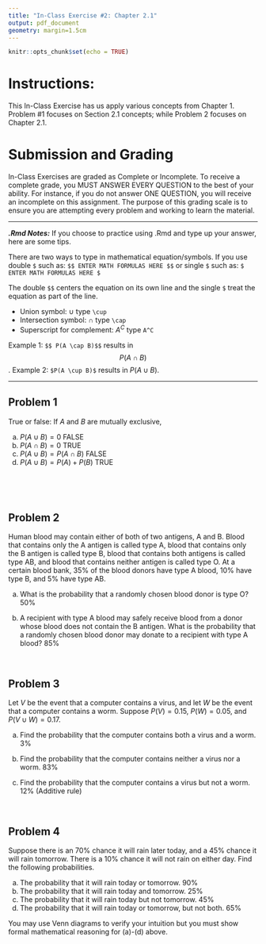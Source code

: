 ```yaml
---
title: "In-Class Exercise #2: Chapter 2.1"
output: pdf_document
geometry: margin=1.5cm
---
```


```r
knitr::opts_chunk$set(echo = TRUE)
```

# Instructions: 
This In-Class Exercise has us apply various concepts from Chapter 1. Problem \#1 focuses on Section 2.1 concepts; while Problem 2 focuses on Chapter 2.1. 

# Submission and Grading


In-Class Exercises are graded as Complete or Incomplete. To receive a complete grade, you MUST ANSWER EVERY QUESTION to the best of your ability. For instance, if you do not answer ONE QUESTION, you will receive an incomplete on this assignment. The purpose of this grading scale is to ensure you are attempting every problem and working to learn the material. 

--- 

***.Rmd Notes:*** If you choose to practice using .Rmd and type up your answer, here are some tips. 

There are two ways to type in mathematical equation/symbols. If you use double `$` such as:
`$$ ENTER MATH FORMULAS HERE $$`
or single `$` such as:
`$ ENTER MATH FORMULAS HERE $`

The double `$$` centers the equation on its own line and the single `$` treat the equation as part of the line. 

* Union symbol: $\cup$ type `\cup`
* Intersection symbol: $\cap$ type `\cap`
* Superscript for complement: $A^C$ type `A^C`

Example 1: `$$ P(A \cap B)$$` results in $$ P(A \cap B)$$. 
Example 2: `$P(A \cup B)$` results in $P(A \cup B)$.

--- 

## Problem 1
True or false: If $A$ and $B$ are mutually exclusive, 

a. $P(A \cup B) = 0$  FALSE 
b. $P(A \cap B) = 0$  TRUE 
c. $P(A \cup B) = P(A \cap B)$ FALSE 
d. $P(A \cup B) = P(A) + P(B)$ TRUE


$~$ \newline \newline \newline

$~$ \newpage

## Problem  2
Human blood may contain either of both of two antigens, A and B.  Blood that contains only the A antigen is called type A, blood that contains only the B antigen is called type B, blood that contains both antigens is called type AB, and blood that contains neither antigen is called type O.  At a certain blood bank, 35% of the blood donors have type A blood, 10% have type B, and 5% have type AB.

a. What is the probability that a randomly chosen blood donor is type O? 50%

b. A recipient with type A blood may safely receive blood from a donor whose blood does not contain the B antigen.  What is the probability that a randomly chosen blood donor may donate to a recipient with type A blood? 85%

$~$\newpage

## Problem  3

Let $V$ be the event that a computer contains a virus, and let $W$ be the event that a computer contains a worm.  Suppose $P(V)=0.15$, $P(W)=0.05$, and $P(V \cup W) = 0.17$.

a. Find the probability that the computer contains both a virus and a worm. 3%

b. Find the probability that the computer contains neither a virus nor a worm. 83%

c. Find the probability that the computer contains a virus but not a worm. 12% (Additive rule)


$~$\newpage

## Problem  4
Suppose there is an 70\% chance it will rain later today, and a 45\% chance it will rain tomorrow. There is a 10% chance it will not rain on either day. Find the following probabilities.

(a) The probability that it will rain today or tomorrow. 90%
(b) The probability that it will rain today and tomorrow. 25%
(c) The probability that it will rain today but not tomorrow. 45%
(d) The probability that it will rain today or tomorrow, but not both. 65%

You may use Venn diagrams to verify your intuition but you must show formal mathematical reasoning for (a)-(d) above.



